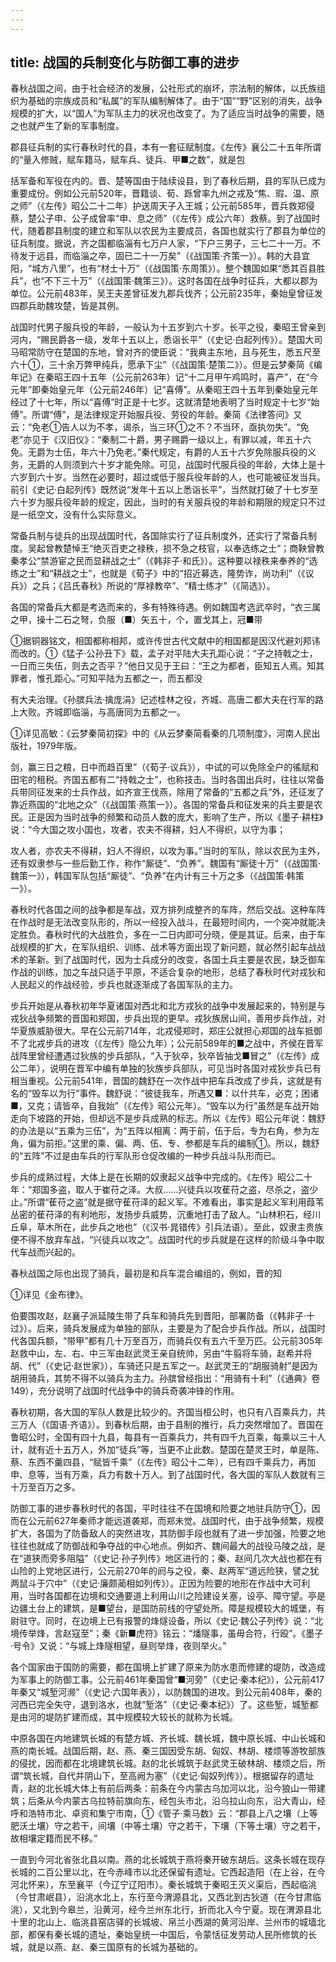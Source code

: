 ```yaml
---
---
---
```

title: 战国的兵制变化与防御工事的进步
---



春秋战国之间，由于社会经济的发展，公社形式的崩坏，宗法制的解体，以氏族组织为基础的宗族成员和“私属”的军队编制解体了。由于“国”“野”区别的消失，战争规模的扩大，以“国人”为军队主力的状况也改变了。为了适应当时战争的需要，随之也就产生了新的军事制度。

郡县征兵制的实行春秋时代的县，本有一套征赋制度。《左传》襄公二十五年所谓的“量入修贼，赋车籍马，赋车兵、徒兵、甲■之数”，就是包

括军备和军役在内的。晋、楚等国由于陆续设县，到了春秋后期，县的军队已成为重要成份。例如公元前520年，晋籍谈、荀、跞曾率九州之戎及“焦、瑕、温、原之师”（《左传》昭公二十二年）护送周天子入王城；公元前585年，晋兵救郑侵蔡，楚公子申、公子成曾率“申、息之师”（《左传》成公六年）救蔡。到了战国时代，随着郡县制度的建立和军队以农民为主要成员，各国也就实行了郡县为单位的征兵制度。据说，齐之国都临淄有七万户人家，“下户三男子，三七二十一万。不待发于远县，而临淄之卒，固已二十一万矣”（《战国策·齐策一》）。韩的大县宜阳，“城方八里”，也有“材士十万”（《战国策·东周策》）。整个魏国如果“悉其百县胜兵”，也“不下三十万”（《战国策·魏策三》）。这时各国在战争时征兵，大都以郡为单位。公元前483年，吴王夫差曾征发九郡兵伐齐；公元前235年，秦始皇曾征发四郡兵助魏攻楚，皆是其例。

战国时代男子服兵役的年龄，一般认为十五岁到六十岁。长平之役，秦昭王曾亲到河内，“赐民爵各一级，发年十五以上，悉诣长平”（《史记·白起列传》）。楚国大司马昭常防守在楚国的东地，曾对齐的使臣说：“我典主东地，且与死生，悉五尺至六十①，三十余万弊甲纯兵，愿承下尘”（《战国策·楚策二》）。但是云梦秦简《编年记》在秦昭王四十五年（公元前263年）记“十二月甲午鸡鸣时，喜产”，在“今元年”即秦始皇元年（公元前246年）记“喜傅”。从秦昭王四十五年到秦始皇元年经过了十七年，所以“喜傅”时正是十七岁。这就清楚地表明了当时规定十七岁“始傅”。所谓“傅”，是法律规定开始服兵役、劳役的年龄。秦简《法律答问》又云：“免老①告人以为不孝，谒杀，当三环①之不？不当环，亟执勿失”。“免老”亦见于《汉旧仪》：“秦制二十爵，男子赐爵一级以上，有罪以减，年五十六免。无爵为士伍，年六十乃免老。”秦代规定，有爵的人五十六岁免除服兵役的义务，无爵的人则须到六十岁才能免除。可见，战国时代服兵役的年龄，大体上是十六岁到六十岁。当然在必要时，超过或低于服兵役年龄的人，也可能被征发当兵。前引《史记·白起列传》既然说“发年十五以上悉诣长平”，当然就打破了十七岁至六十岁为服兵役年龄的规定，因此，当时的有关服兵役的年龄和期限的规定只不过是一纸空文，没有什么实际意义。

常备兵制与徒兵的出现战国时代，各国除实行了征兵制度外，还实行了常备兵制度。吴起曾教楚悼王“绝灭百吏之禄秩，损不急之枝官，以奉选练之士”；商鞅曾教秦孝公“禁游宦之民而显耕战之士”（《韩非子·和氏》）。这种要以禄秩来奉养的“选练之士”和“耕战之士”，也就是《荀子》中的“招近募选，隆势诈，尚功利”（《议兵》）之兵；《吕氏春秋》所说的“厚禄教卒”、“精士练才”（《简选》）。

各国的常备兵大都是考选而来的，多有特殊待遇。例如魏国考选武卒时，“衣三属之甲，操十二石之弩，负服（■）矢五十，个，置戈其上，冠■带

①据铜器铭文，相国都称相邦，或许传世古代文献中的相国都是因汉代避刘邦讳而改的。①《猛子·公孙丑下》载，孟子对平陆大夫孔距心说：“子之持戟之士，一日而三失伍，则去之否平？”他日又见于王曰：“王之为都者，臣知五人焉。知其罪者，惟孔距心。”可知平陆为五都之一，而五都没

有大夫治理。《孙膑兵法·擒庞涓》记述桂林之役，齐城、高唐二都大夫在行军的路上大败。齐城即临淄，与高唐同为五都之一。

①详见高敏：《云梦秦简初探》中的《从云梦秦简看秦的几项制度》，河南人民出版社，1979年版。

剑，赢三日之粮，日中而趋百里”（《荀子·议兵》），中试的可以免除全户的徭赋和田宅的租税。齐国五都有二“持戟之士”，也称技击。当时各国出兵时，往往以常备兵带同征发来的士兵作战，如齐宣王伐燕，除用了常备的“五都之兵”外，还征发了靠近燕国的“北地之众”（《战国策·燕策一》）。各国的常备兵和征发来的兵主要是农民。正是因为当时战争的频繁和动员人数的庞大，影响了生产，所以《墨子·耕柱》说：“今大国之攻小国也，攻者，农夫不得耕，妇人不得织，以守为事；

攻人者，亦农夫不得耕，妇人不得织，以攻为事。”当时的军队，除以农民为主外，还有奴隶参与一些后勤工作，称作“厮徒”、“负养”。魏国有“厮徒十万”（《战国策·魏策一》），韩国军队包括“厮徒”、“负养”在内计有三十万之多（《战国策·韩策一》）。

春秋时代各国之间的战争都是车战，双方排列成整齐的车阵，然后交战。这种车阵在作战时是无法改变队形的，所以一经投入战斗，在最短时间内，一个突冲就能决定胜负。春秋时代的大战胜负，多在一二日内即可分晓，便是其证。后来，由于车战规模的扩大，在军队组织、训练、战术等方面出现了新问题，就必然引起车战战术的革新。到了战国时代，因为士兵成分的改变，各国士兵主要是农民，缺乏御车作战的训练，加之车战只适于平原，不适合复杂的地形，总结了春秋时代对戎狄和人民起义的作战经验，步兵也就逐渐成了各国军队的主力。

步兵开始是从春秋初年华夏诸国对西北和北方戎狄的战争中发展起来的，特别是与戎狄战争频繁的晋国和郑国，步兵出现的更早。戎狄族居山间，善用步兵作战，对华夏族威胁很大。早在公元前714年，北戎侵郑时，郑庄公就担心郑国的战车抵御不了北戎步兵的进攻（《左传》隐公九年）；公元前589年的■之战中，齐侯在晋军战阵里曾经遭遇过狄族的步兵部队，“入于狄卒，狄卒皆抽戈■冒之”（《左传》成公二年），说明在晋军中编有单独的狄族步兵部队，可见当时各国对戎狄步兵已有相当重视。公元前541年，晋国的魏舒在一次作战中把车兵改成了步兵，这就是有名的“毁车以为行”事件。魏舒说：“彼徒我车，所遇又■：以什共车，必克；困诸■，又克；请皆卒，自我始”（《左传》昭公元年）。“毁车以为行”虽然是车战开始走向下坡路的开始，但却远不是步兵成熟的标志。所以《左传》昭公元年说：魏舒的办法是以“五乘为三伍”，为“五阵以相离：两于前，伍于后，专为右角，参为左角，偏为前拒。”这里的乘、偏、两、伍、专、参都是车兵的编制①。所以，魏舒的“五阵”不过是由车兵的行军队形仓促改编的一种步兵战斗队形而已。

步兵的成熟过程，大体上是在长期的奴隶起义战争中完成的。《左传》昭公二十年：“郑国多盗，取人于崔苻之泽。大叔……兴徒兵以攻萑苻之盗，尽杀之，盗少止。”所谓“萑苻之盗”就是据守萑苻泽的起义军。不难看出，事实是起义军利用葭苇丛密的萑苻泽的有利地形，发扬步兵威势，沉重地打击了敌人。“山林积石，经川丘阜，草木所在，此步兵之地也”（《汉书·晁错传》引兵法语）。至此，奴隶主贵族便不得不放弃车战，“兴徒兵以攻之”。战国时代的步兵就是在这样的阶级斗争中取代车战而兴起的。

春秋战国之际也出现了骑兵，最初是和兵车混合编组的，例如，晋的知

①详见《金布律》。

伯要围攻赵，赵襄子派延陵生带了兵车和骑兵先到晋阳，部署防备（《韩非子·十过》）。后来，骑兵发展成为单独的部队，主要是为了配合步兵作战。所以，战国时代各国兵额，“带甲”都有几十万至百万，而骑兵仅有五六千至万匹。公元前305年赵救中山，左、右、中三军由赵武灵王亲自统帅，另由“牛翦将车骑，赵希并将胡、代”（《史记·赵世家》），车骑还只是五军之一。赵武灵王的“胡服骑射”是因为胡用骑兵，其势不得不以骑兵为主力。孙膑曾经指出：“用骑有十利”（《通典》卷149），充分说明了战国时代战争中的骑兵奇袭冲锋的作用。

春秋初期，各大国的军队人数是比较少的。齐国当桓公时，也只有八百乘兵力，共三万人（《国语·齐语》）。到春秋后期，由于县制的推行，兵力突然增加了。晋国在鲁昭公时，全国有四十九县，每县有一百乘兵力，共有四千九百乘，每乘以三十人计，就有近十五万人，外加“徒兵”等，当更不止此数。楚国在楚灵王时，单是陈、蔡、东西不羹四县，“赋皆千乘”（《左传》昭公十二年），已有四千乘兵力，再加申、息等，当有万乘，兵力有数十万人。到了战国时代，各大国的军队人数就有三十万至百万之多。

防御工事的进步春秋时代的各国，平时往往不在国境和险要之地驻兵防守①，因而在公元前627年秦师才能远道袭郑，而郑未觉。战国时代，由于战争频繁，规模扩大，各国为了防备敌人的突然进攻，其防御手段也就有了进一步加强，险要之地往往也就成了防御战和争夺战的中心地点。例如齐、魏间最大的战役马陵之战，是在“道狭而旁多阻隘”（《史记·孙子列传》地区进行的；秦、赵间几次大战也都在有山险的上党地区进行，公元前270年的阏与之役，秦、赵两军“道远险狭，譬之犹两鼠斗于穴中”（《史记·廉颇蔺相如列传》）。正因为险要的地形在作战中大可利用，当时各国都在边境和交通要道上利用山川之险建设关塞，设亭、障守望。亭是边疆土台上的建筑，是■望台，是国防前线的守望处所。障是规模较大的城堡，有尉驻守。同时，在边境上已有报警的烽燧设备，所以《史记·魏公子列传》说：“北境传举烽，言赵寇至”；秦《新■虎符》铭云：“燔隧事，虽毋合符，行殴”。《墨子·号令》又说：“与城上烽隧相望，昼则举烽，夜则举火。”

各个国家由于国防的需要，都在国境上扩建了原来为防水患而修建的堤防，改造成为军事上的防御工事。公元前461年秦国曾“■河旁”（《史记·秦本纪》），公元前417年秦又“城堑河濒”（《史记·六国年表》），以防魏国的进攻。到公元前408年，秦的河西已完全失守，退到洛水，也就“堑洛”（《史记·秦本纪》）了。这些堑，城堑都是由河的堤防扩建而成，其中规模较大较长的就称为长城。

中原各国在内地建筑长城的有楚方城、齐长城、魏长城，魏中原长城、中山长城和燕的南长城。战国后期，赵、燕、秦三国因受东胡、匈奴、林胡、楼烦等游牧部族的侵扰，因而都在北境建筑长城。赵的北长城筑于赵武灵王破林胡、楼烦之后，所谓“筑长城，自代并阴山下，至高阙为塞”（《史记·匈奴列传》）。根据留存的遗址青，赵的北长城大体上有前后两条：前条在今内蒙古乌加河以北，沿今狼山一带建筑；后条从今内蒙古乌拉特前旗向东，经包头市北，沿乌拉山向东，沿大青山，经呼和浩特市北、卓资和集宁市南，①《管子·乘马数》云：“郡县上八之壤（上等肥沃土壤）守之若干，间壤（中等土壤）守之若干，下壤（下等土壤）守之若干，故相壤定籍而民不移。”

一直到今河北省张北县以南。燕的北长城筑于燕将秦开破东胡后。这条长城在现存长城的二百公里以北，在今赤峰市以北还保留有遗址。它西起造阳（在上谷，在今河北怀来），东至襄平（今辽宁辽阳市）。秦长城筑于秦昭王灭义渠后，西起临洮（今甘肃岷县），沿洮水北上，东行至今渭源县北，又西北到古狄道（在今甘肃临洮），又北到今皋兰，沿黄河，经今兰州东北行，折而北入今宁夏。现在渭源县北十里的北山上、临洮县窑店驿的长城坡、帛兰小西湖的黄河沿岸、兰州市的城墙北部，都保有秦长城的遗址，秦始皇统一中国后，令蒙恬征发劳动人民所修筑的长城，就是以燕、赵、秦三国原有的长城为基础的。